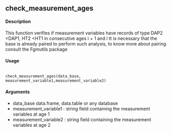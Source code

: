 
## check_measurement_ages

#### Description
This function verifies if measurement variables have records of type DAP2 <DAP1, HT2 <HT1 in consecutive ages i + 1 and i tt is necessary that the base is already paired to perform such analysis, to know more about pairing consult the Fgmutils package

#### Usage
<pre><code>
check_measurement_ages(data_base, measurement_variable1,measurement_variable2)
</code></pre>

#### Arguments
* data_base data.frame, data.table or any database
* measurement_variable1 : string field containing the measurement variables at age 1
* measurement_variable2 : string field containing the measurement variables at age 2
